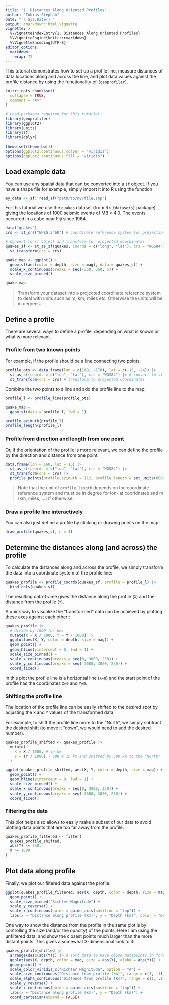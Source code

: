 ```yaml
---
title: "1. Distances Along Oriented Profiles"
author: "Tobias Stephan"
date: "`r Sys.Date()`"
output: rmarkdown::html_vignette
vignette: >
  %\VignetteIndexEntry{1. Distances Along Oriented Profiles}
  %\VignetteEngine{knitr::rmarkdown}
  %\VignetteEncoding{UTF-8}
editor_options: 
  markdown: 
    wrap: 72
---
```


This tutorial demonstrates how to set up a profile line, measure distances 
of data locations along and across the line, and plot data values against the 
profile distance by using the functionality of `{geoprofiler}`.

```r
knitr::opts_chunk$set(
  collapse = TRUE,
  comment = "#>"
)
```


```r
# Load packages required for this tutorial:
library(geoprofiler)
library(ggplot2)
library(units)
library(sf)
library(dplyr)

theme_set(theme_bw())
options(ggplot2.continuous.colour = "viridis")
options(ggplot2.continuous.fill = "viridis")
```

## Load example data

You can use any spatial data that can be converted into a `sf` object.
If you have a shape file for example, simply import it into R using the function 

```r
my_data <- sf::read_sf("path/to/my/file.shp")
```


For this tutorial we use the `quakes` dataset (from R's `{datasets}` package) 
giving the locations of 1000 
seismic events of MB > 4.0. The events occurred in a cube near Fiji since 1964.
```r
data("quakes")
crs <- st_crs("EPSG:3460") # coordinate reference system for projection

# Convert to sf object and transform to  projected coordinates
quakes_sf <- st_as_sf(quakes, coords = c("long", "lat"), crs = "WGS84") |>
  st_transform(crs = crs)

quake_map <- ggplot() +
  geom_sf(aes(color = depth, size = mag), data = quakes_sf) +
  scale_x_continuous(breaks = seq(-360, 360, 5)) +
  scale_size_binned()

quake_map
```

> Transform your dataset into a projected coordinate reference system to deal 
with units such as m, km, miles etc. Otherwise the units will be in degrees.


## Define a profile

There are several ways to define a profile, depending on what is known or what 
is more relevant.

### Profile from two known points
For example, if the profile should be a line connecting two points:
```r
profile_pts <- data.frame(lon = c(160, -170), lat = c(-15, -24)) |>
  st_as_sf(coords = c("lon", "lat"), crs = "WGS84") |> # convert to sf object
  st_transform(crs = crs) # transform to projected coordinates
```

Combine the two points to a line and add the profile line to the map:

```r
profile_l <- profile_line(profile_pts)

quake_map +
  geom_sf(data = profile_l, lwd = 1)
```


```r
profile_azimuth(profile_l)
profile_length(profile_l)
```


### Profile from direction and length from one point

Or, if the orientation of the profile is more relevant, we can define the 
profile by the direction and distance from one point: 

```r
data.frame(lon = 160, lat = 15) |>
  st_as_sf(coords = c("lon", "lat"), crs = "WGS84") |>
  st_transform(crs = crs) |>
  profile_points(profile.azimuth = 112, profile.length = set_units(8000, km))
```
> Note that the unit of `profile.length` depends on the coordinate reference 
system and must be in degree for lon-lat cooridnates and m (km, miles, ...) if 
otherwise.

### Draw a profile line interactively

You can also just define a profile by clicking or drawing points on the map:

```r
draw_profile(quakes_sf, n = 3)
```


## Determine the distances along (and across) the profile

To calculate the distances along and across the profile, we simply transform the 
data into a coordinate system of the profile line:
```r
quakes_profile <- profile_coords(quakes_sf, profile = profile_l) |>
  bind_cols(quakes_sf)
```

The resulting data-frame gives the distance along the profile (`X`) and the 
distance from the profile (`Y`). 


A quick way to visualize the "transformed" data can be achieved by plotting 
these axes against each other::

```r
quakes_profile |>
  # divide by 1000 for km:
  mutate(X = X / 1000, Y = Y / 1000) |>
  ggplot(aes(X, Y, color = depth, size = mag)) +
  geom_point() +
  geom_hline(yintercept = 0, lwd = 1) +
  scale_size_binned() +
  scale_x_continuous(breaks = seq(0, 3000, 250)) +
  scale_y_continuous(breaks = seq(-3000, 3000, 250)) +
  coord_fixed()
```

In this plot the profile line is a horizontal line (`X=0`) and the start point 
of the profile has the coordinates `X=0` and `Y=0`.

### Shifting the profile line

The location of the profile line can be easily shifted to the desired spot by 
adjusting the `X` and `Y` values of the transformed data.

For example, to shift the profile line more to the "North", we simply subtract 
the desired shift (to move it "down", we would need to add the desired number).

```r
quakes_profile_shifted <- quakes_profile |>
  mutate(
    X = X / 1000, # in km
    Y = (Y / 1000) - 500 # in km and shifted by 500 km to the "North"
  )

ggplot(quakes_profile_shifted, aes(X, Y, color = depth, size = mag)) +
  geom_point() +
  geom_hline(yintercept = 0, lwd = 1) +
  scale_size_binned() +
  scale_x_continuous(breaks = seq(0, 3000, 250)) +
  scale_y_continuous(breaks = seq(-3000, 3000, 250)) +
  coord_fixed()
```

### Filtering the data
This plot helps also allows to easily make a subset of our data to avoid 
plotting data points that are too far away from the profile:

```r
quakes_profile_filtered <- filter(
  quakes_profile_shifted,
  abs(Y) <= 750,
  X >= 1600
)
```


## Plot data along profile

Finally, we plot our filtered data against the profile:

```r
ggplot(quakes_profile_filtered, aes(X, depth, color = depth, size = mag)) +
  geom_point() +
  scale_size_binned("Richter Magnitude") +
  scale_y_reverse() +
  scale_x_continuous(guide = guide_axis(position = "top")) +
  labs(x = "Distance along profile (km)", y = "Depth (km)", color = "Depth (km)")
```

One way to show the distance from the profile in the same plot is by 
controlling the size (and/or the opacity) of the points.
Here I am using the unfiltered data, and show the closest points much larger 
than the more distant points.
This gives a somewhat 3-dimensional look to it:

```r
quakes_profile_shifted |>
  arrange(desc(abs(Y))) |> # sort data to have close datapoints in foreground
  ggplot(aes(X, depth, color = mag, size = abs(Y), alpha = abs(Y))) +
  geom_point() +
  scale_color_viridis_c("Richter Magnitude", option = "A") +
  scale_size_continuous("Distance from profile (km)", range = c(3, .1)) +
  scale_alpha_continuous("Distance from profile (km)", range = c(1, .1)) +
  scale_y_reverse() +
  scale_x_continuous(guide = guide_axis(position = "top")) +
  labs(x = "Distance along profile (km)", y = "Depth (km)") +
  coord_cartesian(expand = FALSE)
```
